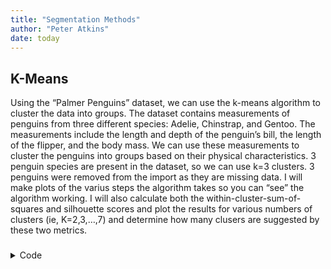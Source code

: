 ---
title: "Segmentation Methods"
author: "Peter Atkins"
date: today
---


## K-Means

Using the "Palmer Penguins" dataset, we can use the k-means algorithm to cluster the data into groups.  The dataset contains measurements of penguins from three different species: Adelie, Chinstrap, and Gentoo.  The measurements include the length and depth of the penguin's bill, the length of the flipper, and the body mass.  We can use these measurements to cluster the penguins into groups based on their physical characteristics. 3 penguin species are present in the dataset, so we can use k=3 clusters. 3 penguins were removed from the import as they are missing data. I will make plots of the varius steps the algorithm takes so you can "see" the algorithm working.  I will also calculate both the within-cluster-sum-of-squares and silhouette scores and plot the results for various numbers of clusters (ie, K=2,3,...,7) and determine how many clusers are suggested by these two metrics. 

###


<details>
<summary>Code</summary>

```{python}
import pandas as pd
import numpy as np
import matplotlib.pyplot as plt
import statsmodels.api as sm
from statsmodels.formula.api import ols
import statsmodels.formula.api as smf
import scipy.stats as stats
from scipy.stats import ttest_ind
import numpy as np
from scipy.stats import norm
from scipy.optimize import minimize
from scipy.optimize import minimize_scalar
import pingouin as pg
import shap
import xgboost as xgb
from itertools import combinations
from sklearn.linear_model import LinearRegression
from sklearn.ensemble import RandomForestRegressor
from sklearn.model_selection import train_test_split
from sklearn.datasets import load_iris
from sklearn.preprocessing import StandardScaler
import numpy as np
from sklearn.preprocessing import StandardScaler
import matplotlib.pyplot as plt
from sklearn.metrics import pairwise_distances_argmin
import seaborn as sns
import matplotlib.pyplot as plt
from sklearn.cluster import KMeans
from sklearn.metrics import silhouette_score
from sklearn.preprocessing import LabelEncoder

penguin_data = "/Users/peteratkins/Desktop/Website/penguins.csv"
df_penguins = pd.read_csv(penguin_data)

print(df_penguins.head())


```


### K-means by hand

This is the first iteration of the k-means algorithm by hand.  The data is plotted with the initial random centers.  The algorithm will continue to iterate until the centers converge. The process is visualized at each step to show how the algorithm is working.  The final clusters are shown below.

<details>
<summary>Code</summary>

```{python}
def find_clusters(X, n_clusters, rseed=2):
    rng = np.random.RandomState(rseed)
    i = rng.permutation(X.shape[0])[:n_clusters]
    centers = X[i]
    
    iteration = 0
    while True:
        labels = pairwise_distances_argmin(X, centers)
        
        df_clusters = pd.DataFrame({'labels': labels, 'species': df_penguins['species'].values})

        label_map = df_clusters.groupby('labels')['species'].agg(lambda x: x.value_counts().index[0])
        df_clusters['predicted_species'] = df_clusters['labels'].map(label_map)

        color_map = {'Adelie': 'blue', 'Chinstrap': 'green', 'Gentoo': 'red'}

        plt.figure(figsize=(7, 3.5))
        plt.title('Iteration number ' + str(iteration))
        for species, color in color_map.items():
            mask = df_clusters['predicted_species'] == species
            plt.scatter(X[mask, 0], X[mask, 1], c=color, label=species)

        plt.scatter(centers[:, 0], centers[:, 1], c='black', s=200, alpha=0.5)
        plt.legend()
        plt.show()
        
        new_centers = np.array([X[labels == i].mean(0) for i in range(n_clusters)])
        
        if np.all(centers == new_centers):
            break
        centers = new_centers
        iteration += 1
    
    return centers, labels

df_penguins = df_penguins.dropna()
features = ['bill_length_mm', 'bill_depth_mm', 'flipper_length_mm', 'body_mass_g']
data_scaled = StandardScaler().fit_transform(df_penguins[features])

centers, labels = find_clusters(data_scaled, 3)
```

###

```{python}
#| echo: False
def find_clusters(X, n_clusters, rseed=2):
    # 1. Randomly choose clusters
    rng = np.random.RandomState(rseed)
    i = rng.permutation(X.shape[0])[:n_clusters]
    centers = X[i]
    
    iteration = 0
    while True:
        # 2a. Assign labels based on closest center
        labels = pairwise_distances_argmin(X, centers)
        
        # Create a DataFrame with the cluster labels and actual species
        df_clusters = pd.DataFrame({'labels': labels, 'species': df_penguins['species'].values})

        # Map the cluster labels to the majority species in each cluster
        label_map = df_clusters.groupby('labels')['species'].agg(lambda x: x.value_counts().index[0])
        df_clusters['predicted_species'] = df_clusters['labels'].map(label_map)

        # Create a color map
        color_map = {'Adelie': 'blue', 'Chinstrap': 'green', 'Gentoo': 'red'}

        # Plot the data points with their assigned cluster colors
        plt.figure(figsize=(7, 3.5))
        plt.title('Iteration number ' + str(iteration))
        for species, color in color_map.items():
            mask = df_clusters['predicted_species'] == species
            plt.scatter(X[mask, 0], X[mask, 1], c=color, label=species)

        # Plot the centers
        plt.scatter(centers[:, 0], centers[:, 1], c='black', s=200, alpha=0.5)
        plt.legend()
        plt.show()
        
        # 2b. Find new centers from means of points
        new_centers = np.array([X[labels == i].mean(0) for i in range(n_clusters)])
        
        # 2c. Check for convergence
        if np.all(centers == new_centers):
            break
        centers = new_centers
        iteration += 1
    
    return centers, labels

# Preprocess the data
df_penguins = df_penguins.dropna()
features = ['bill_length_mm', 'bill_depth_mm', 'flipper_length_mm', 'body_mass_g']
data_scaled = StandardScaler().fit_transform(df_penguins[features])

# Find clusters
centers, labels = find_clusters(data_scaled, 3)


```


### K-means with sklearn

Using sklearn, we can perform k-means clustering on the penguin data.  The data is scaled and the k-means model is fit to the data.  The cluster assignments and centroids are then used to create a plot of the data points with their assigned cluster colors.  The centroids are also plotted as black points.  The final plot is shown below.


<details>
<summary>Code</summary>

```{python}
df_penguins = df_penguins.dropna()

features = ['bill_length_mm', 'bill_depth_mm', 'flipper_length_mm', 'body_mass_g']
data_scaled = StandardScaler().fit_transform(df_penguins[features])

kmeans = KMeans(n_clusters=3, n_init=10, random_state=2)

kmeans.fit(data_scaled)

labels = kmeans.labels_
centers = kmeans.cluster_centers_

df_clusters = pd.DataFrame({'labels': labels, 'species': df_penguins['species'].values})

label_map = df_clusters.groupby('labels')['species'].agg(lambda x: x.value_counts().index[0])
df_clusters['predicted_species'] = df_clusters['labels'].map(label_map)

color_map = {'Adelie': 'blue', 'Chinstrap': 'green', 'Gentoo': 'red'}

for species, color in color_map.items():
    mask = df_clusters['predicted_species'] == species
    plt.scatter(data_scaled[mask, 0], data_scaled[mask, 1], c=color, label=species)

plt.scatter(centers[:, 0], centers[:, 1], c='black', s=200, alpha=0.5)

plt.title('K-means Clustering with sklearn')
plt.legend()
plt.show()

```

###

```{python}
#| echo: False

# Drop rows with missing values
df_penguins = df_penguins.dropna()

# Scale the data
features = ['bill_length_mm', 'bill_depth_mm', 'flipper_length_mm', 'body_mass_g']
data_scaled = StandardScaler().fit_transform(df_penguins[features])

# Define the k-means model
kmeans = KMeans(n_clusters=3, n_init=10, random_state=2)

# Fit the model
kmeans.fit(data_scaled)

# Get the cluster assignments and centroids
labels = kmeans.labels_
centers = kmeans.cluster_centers_

# Create a DataFrame with the cluster labels and actual species
df_clusters = pd.DataFrame({'labels': labels, 'species': df_penguins['species'].values})

# Map the cluster labels to the majority species in each cluster
label_map = df_clusters.groupby('labels')['species'].agg(lambda x: x.value_counts().index[0])
df_clusters['predicted_species'] = df_clusters['labels'].map(label_map)

# Create a color map
color_map = {'Adelie': 'blue', 'Chinstrap': 'green', 'Gentoo': 'red'}

# Plot the data points with their assigned cluster colors
for species, color in color_map.items():
    mask = df_clusters['predicted_species'] == species
    plt.scatter(data_scaled[mask, 0], data_scaled[mask, 1], c=color, label=species)

# Plot the centroids
plt.scatter(centers[:, 0], centers[:, 1], c='black', s=200, alpha=0.5)

plt.title('K-means Clustering with sklearn')
plt.legend()
plt.show()
```


### Within-Cluster-Sum-of-Squares (WCSS) and Silhouette Scores

The WCSS is a measure of the compactness of the clusters, with lower values indicating better clustering. The silhouette score is a measure of how similar an object is to its own cluster compared to other clusters, with higher values indicating better clustering. The WCSS and silhouette scores are calculated for K clusters for each feature - body mass, flipper length, bill depth, and bill length - and plotted below.  

<details>
<summary>Code</summary>

```{python}

wcss_scores_features = {feature: [] for feature in features}
silhouette_scores_features = {feature: [] for feature in features}

n_clusters_range = range(2, 10)

for feature in features:
    data_scaled_feature = StandardScaler().fit_transform(df_penguins[[feature]])

    wcss_scores = []
    silhouette_scores = []

    for n_clusters in n_clusters_range:
        kmeans = KMeans(n_clusters=n_clusters, n_init=10, random_state=2)

        kmeans.fit(data_scaled_feature)

        wcss_scores.append(kmeans.inertia_)
        silhouette_scores.append(silhouette_score(data_scaled_feature, kmeans.labels_))

    wcss_scores_features[feature] = wcss_scores
    silhouette_scores_features[feature] = silhouette_scores

for feature in features:
    fig, axs = plt.subplots(1, 2, figsize=(6.5, 3.5))

    axs[0].plot(n_clusters_range, wcss_scores_features[feature], marker='o')
    axs[0].fill_between(n_clusters_range, wcss_scores_features[feature], color='skyblue', alpha=0.4)
    axs[0].set_title(f'WCSS scores for {feature}')
    axs[0].set_xlabel('Number of clusters')
    axs[0].set_ylabel('WCSS score')

    axs[1].plot(n_clusters_range, silhouette_scores_features[feature], marker='o')
    axs[1].fill_between(n_clusters_range, silhouette_scores_features[feature], color='skyblue', alpha=0.4)
    axs[1].set_title(f'Silhouette scores for {feature}')
    axs[1].set_xlabel('Number of clusters')
    axs[1].set_ylabel('Silhouette score')

    plt.tight_layout()
    plt.show()

```

###

```{python}
#| echo: False
# Initialize lists to store the WCSS and silhouette scores for each feature
wcss_scores_features = {feature: [] for feature in features}
silhouette_scores_features = {feature: [] for feature in features}

# Loop over the features
for feature in features:
    # Scale the feature
    data_scaled_feature = StandardScaler().fit_transform(df_penguins[[feature]])

    # Initialize lists to store the WCSS and silhouette scores for each number of clusters
    wcss_scores = []
    silhouette_scores = []

    # Loop over the range of clusters
    for n_clusters in n_clusters_range:
        # Define the k-means model with n_init set explicitly
        kmeans = KMeans(n_clusters=n_clusters, n_init=10, random_state=2)

        # Fit the model
        kmeans.fit(data_scaled_feature)

        # Calculate the WCSS and silhouette score
        wcss_scores.append(kmeans.inertia_)
        silhouette_scores.append(silhouette_score(data_scaled_feature, kmeans.labels_))

    # Store the WCSS and silhouette scores for the feature
    wcss_scores_features[feature] = wcss_scores
    silhouette_scores_features[feature] = silhouette_scores

# Plot the WCSS and silhouette scores for each feature
for feature in features:
    fig, axs = plt.subplots(1, 2, figsize=(6.5, 3.5))

    axs[0].plot(n_clusters_range, wcss_scores_features[feature], marker='o')
    axs[0].fill_between(n_clusters_range, wcss_scores_features[feature], color='skyblue', alpha=0.4)
    axs[0].set_title(f'WCSS scores for {feature}')
    axs[0].set_xlabel('Number of clusters')
    axs[0].set_ylabel('WCSS score')

    axs[1].plot(n_clusters_range, silhouette_scores_features[feature], marker='o')
    axs[1].fill_between(n_clusters_range, silhouette_scores_features[feature], color='skyblue', alpha=0.4)
    axs[1].set_title(f'Silhouette scores for {feature}')
    axs[1].set_xlabel('Number of clusters')
    axs[1].set_ylabel('Silhouette score')

    plt.tight_layout()
    plt.show()


```






### Additional Clustering by Species and Feature

The clustering results can be visualized by plotting the data points with their assigned cluster colors for each feature.  The centroids are also plotted as black points.  The final plots are shown below. The reason some parts of the graph look like clusters and others look like normal distributions is because of the nature of the data and the features. Some features may be more effective at separating the species into distinct clusters, while others may not show clear separation. The normal distributions along the diagonal represent the distribution of individual features, not the clusters.


### 

```{python}
#| echo: False
import warnings 
warnings.filterwarnings("ignore", category=FutureWarning)

def find_clusters(X, n_clusters, rseed=2):
    # 1. Randomly choose clusters
    rng = np.random.RandomState(rseed)
    i = rng.permutation(X.shape[0])[:n_clusters]
    centers = X[i]
    
    while True:
        # 2a. Assign labels based on closest center
        labels = pairwise_distances_argmin(X, centers)
        
        # 2b. Find new centers from means of points
        new_centers = np.array([X[labels == i].mean(0) for i in range(n_clusters)])
        
        # 2c. Check for convergence
        if np.all(centers == new_centers):
            break
        centers = new_centers
    
    return centers, labels

# Load the Palmer Penguins dataset
data = sns.load_dataset('penguins')

# Preprocess the data
data = data.dropna()
features = ['bill_length_mm', 'bill_depth_mm', 'flipper_length_mm', 'body_mass_g']
data_scaled = StandardScaler().fit_transform(data[features])

# Replace inf and -inf with NaN
data_scaled = np.nan_to_num(data_scaled, nan=np.nan, posinf=np.nan, neginf=np.nan)

# Define the range of clusters you want to try
n_clusters_range = range(2, 10)

# Loop over the range of clusters
for n_clusters in n_clusters_range:
    # Find clusters
    centers, labels = find_clusters(data_scaled, n_clusters)

    # Add labels to the dataframe
    data['cluster'] = labels

    # Plot the clusters
sns.pairplot(data[features + ['species']], hue='species', palette=sns.color_palette('hsv', 3), height=1.4)
plt.show()


```





